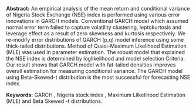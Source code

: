 <span>**Abstract:**</span> An empirical analysis of the mean return and conditional variance of
Nigeria Stock Exchange (NSE) index is performed using various error
innovations in GARCH models. Conventional GARCH model which assumed
normal error term failed to capture volatility clustering, leptokurtosis
and leverage effect as a result of zero skewness and kurtosis
respectively. We re-modify error distributions of GARCH (p,q) model
inference using some thick-tailed distributions. Method of Quasi-Maximum
Likelihood Estimation (MLE) was used in parameter estimation. The robust
model that explained the NSE index is determined by loglikelihood and
model selection Criteria. Our result shows that GARCH model with
fat-tailed densities improves overall estimation for measuring
conditional variance. The GARCH model using Beta-Skewed-t distribution
is the most successful for forecasting NSE index.

<span>**Keywords:**</span> GARCH , Nigeria stock index , Maximum Lilkelihood Estimation
(MLE) and Beta Skewed -t distributions.

